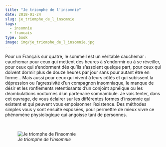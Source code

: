 ```yaml
---
title: "Je triomphe de l'insomnie"
date: 2018-01-24
slug: je_triomphe_de_l_insomnie
tags:
  - insomnie
  - francais
type: book
image: img/je_triomphe_de_l_insomnie.jpg
---
```


Pour un Français sur quatre, le sommeil est un véritable cauchemar : cauchemar pour ceux qui mettent des heures à s’endormir ou à se réveiller, pour ceux qui s’endorment dès qu’ils s’assoient quelque part, pour ceux qui doivent dormir plus de douze heures par jour sans pour autant être en forme…
Mais aussi pour ceux qui vivent à leurs côtés et qui subissent la dépression ou l’agressivité d’un compagnon insomniaque, le manque de désir et les ronflements retentissants d’un conjoint apnéique ou les déambulations nocturnes d’un partenaire somnambule.
Je vais tenter, dans cet ouvrage, de vous éclairer sur les différentes formes d’insomnie qui existent et qui peuvent vous empoisonner l’existence.
Des méthodes simples vous y sont ensuite exposées, pour permettre de mieux vivre ce phénomène physiologique qui angoisse tant de personnes.

<br>

![_Je triomphe de l'insomnie_](img/je_triomphe_de_l_insomnie.jpg)
